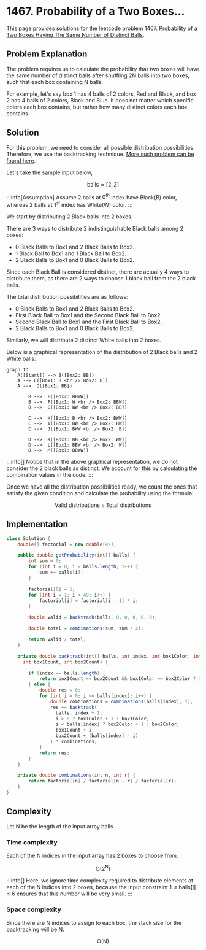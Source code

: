 
# 1467. Probability of a Two Boxes...

This page provides solutions for the leetcode problem [1467. Probability of a Two Boxes Having The Same Number of Distinct Balls](https://leetcode.com/problems/probability-of-a-two-boxes-having-the-same-number-of-distinct-balls/description/).

## Problem Explanation

The problem requires us to calculate the probability that two boxes will have the same number of distinct balls after shuffling $2\text{N}$ balls into two boxes, such that each box containing $\text{N}$ balls.

For example, let's say box $1$ has $4$ balls of $2$ colors, Red and Black, and box $2$ has $4$ balls of $2$ colors, Black and Blue. It does not matter which specific colors each box contains, but rather how many distinct colors each box contains.


## Solution

For this problem, we need to consider all possible distribution possibilities. Therefore, we use the backtracking technique. [More such problem can be found here](/backtracking/partition-array-into-k-subarrays).


Let's take the sample input below,

$$
\text{balls} = [2,2]
$$

:::info[Assumption]
Assume $2$ balls at $0^{th}$ index have Black(B) color, whereas $2$ balls at $1^{st}$ index has White(W) color. 
:::

We start by distributing $2$ Black balls into $2$ boxes. 

There are $3$ ways to distribute $2$ indistinguishable Black balls among $2$ boxes: 

- $0$ Black Balls to Box$1$ and $2$ Black Balls to Box$2$.
- $1$ Black Ball to Box$1$ and $1$ Black Ball to Box$2$.
- $2$ Black Balls to Box$1$ and $0$ Black Balls to Box$2$.

Since each Black Ball is considered distinct, there are actually $4$ ways to distribute them, as there are $2$ ways to choose $1$ black ball from the $2$ black balls. 

The total distribution possibilities are as follows:

- $0$ Black Balls to Box$1$ and $2$ Black Balls to Box$2$.
- First Black Ball to Box$1$ and the Second Black Ball to Box$2$.
- Second Black Ball to Box$1$ and the First Black Ball to Box$2$.
- $2$ Black Balls to Box$1$ and $0$ Black Balls to Box$2$.

Similarly, we will distribute $2$ distinct White balls into $2$ boxes.

Below is a graphical representation of the distribution of $2$ Black balls and $2$ White balls: 

<div style={{textAlign:"center"}}>

```mermaid
graph TD
    A([Start]) --> B([Box2: BB])
    A --> C([Box1: B <br /> Box2: B])
    A -->  D([Box1: BB])

		B -->  E([Box2: BBWW])
		B -->  F([Box1: W <br /> Box2: BBW])
		B -->  G([Box1: WW <br /> Box2: BB])

		C -->  H([Box1: B <br /> Box2: BWW])
		C -->  I([Box1: BW <br /> Box2: BW])
		C -->  J([Box1: BWW <br /> Box2: B])

		D -->  K([Box1: BB <br /> Box2: WW])
		D -->  L([Box1: BBW <br /> Box2: W])
		D -->  M([Box1: BBWW])
``` 
</div>

:::info[]
Notice that in the above graphical representation, we do not consider the 2 black balls as distinct. We account for this by calculating the combination values in the code.
:::

Once we have all the distribution possibilities ready, we count the ones that satisfy the given condition and calculate the probability using the formula:

$$
\text{Valid distributions} \div \text{Total distributions}
$$


## Implementation

<Tabs>
  <TabItem value="Java" label="Java" default>

```java
class Solution {
    double[] factorial = new double[49]; 

    public double getProbability(int[] balls) {
        int sum = 0;
        for (int i = 0; i < balls.length; i++) {
            sum += balls[i];
        }

        factorial[0] = 1;
        for (int i = 1; i < 49; i++) {
            factorial[i] = factorial[i - 1] * i;
        }

        double valid = backtrack(balls, 0, 0, 0, 0, 0); 

        double total = combinations(sum, sum / 2); 

        return valid / total; 
    }

    private double backtrack(int[] balls, int index, int box1Color, int box2Color,
      int box1Count, int box2Count) {

        if (index == balls.length) {
            return box1Count == box2Count && box1Color == box2Color ? 1 : 0;
        } else {
            double res = 0;
            for (int i = 0; i <= balls[index]; i++) {
                double combinations = combinations(balls[index], i);
                res += backtrack(
                  balls, index + 1,
                  i > 0 ? box1Color + 1 : box1Color,
                  i < balls[index] ? box2Color + 1 : box2Color,
                  box1Count + i,
                  box2Count + (balls[index] - i)
                ) * combinations;
            }
            return res;
        }
    }

    private double combinations(int n, int r) {
        return factorial[n] / factorial[n - r] / factorial[r];
    }
}
```
</TabItem>
</Tabs>

## Complexity

Let $\text{N}$ be the length of the input array $\text{balls}$

### Time complexity 

Each of the $\text{N}$ indices in the input array has $2$ boxes to choose from. 

$$
\text{O}(2 ^ \text{N})
$$


:::info[]
Here, we ignore time complexity required to distribute elements at each of the $\text{N}$ indices into $2$ boxes, because the input constraint $1 \leq \text{balls}[\text{i}] \leq 6$ ensures that this number will be very small.
:::

### Space complexity

Since there are $\text{N}$ indices to assign to each box, the stack size for the backtracking will be $\text{N}$.

$$
\text{O}(\text{N})
$$


